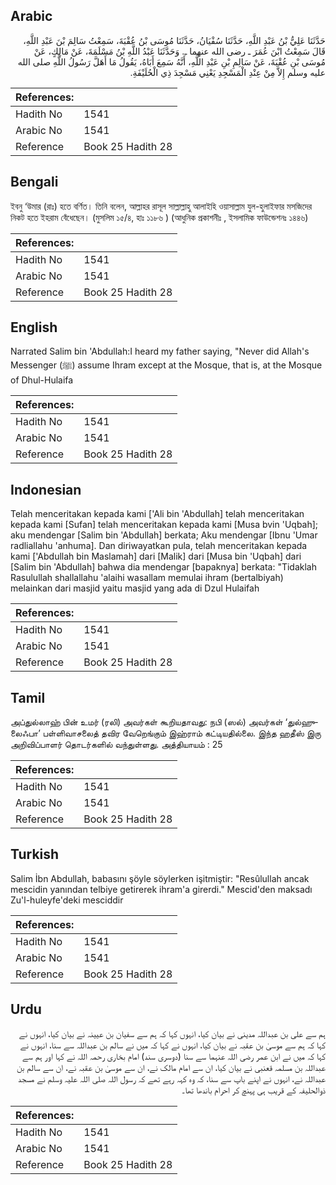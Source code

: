 ## Arabic


<div dir="rtl" lang="ar" style={{fontSize:'larger',backgroundColor:'#f8f9fa',padding:20}}>
حَدَّثَنَا عَلِيُّ بْنُ عَبْدِ اللَّهِ، حَدَّثَنَا سُفْيَانُ، حَدَّثَنَا مُوسَى بْنُ عُقْبَةَ، سَمِعْتُ سَالِمَ بْنَ عَبْدِ اللَّهِ، قَالَ سَمِعْتُ ابْنَ عُمَرَ ـ رضى الله عنهما ـ‏.‏ وَحَدَّثَنَا عَبْدُ اللَّهِ بْنُ مَسْلَمَةَ، عَنْ مَالِكٍ، عَنْ مُوسَى بْنِ عُقْبَةَ، عَنْ سَالِمِ بْنِ عَبْدِ اللَّهِ، أَنَّهُ سَمِعَ أَبَاهُ، يَقُولُ مَا أَهَلَّ رَسُولُ اللَّهِ صلى الله عليه وسلم إِلاَّ مِنْ عِنْدِ الْمَسْجِدِ يَعْنِي مَسْجِدَ ذِي الْحُلَيْفَةِ‏.‏
</div>
<div style={{backgroundColor:'#f8f9fa',padding:20, marginBottom: 10}}><table> <thead> <tr> <th>References:</th> <th></th> </tr> </thead> <tbody><tr><td>Hadith No</td><td>1541</td></tr><tr><td>Arabic No</td><td>1541</td></tr><tr><td>Reference</td><td>Book 25 Hadith 28</td></tr></tbody></table></div>

## Bengali


<div dir="ltr" lang="bn" style={{fontSize:'larger',backgroundColor:'#f8f9fa',padding:20}}>
ইবনু ‘উমার (রাঃ) হতে বর্ণিত। তিনি বলেন, আল্লাহর রাসূল সাল্লাল্লাহু আলাইহি ওয়াসাল্লাম যুল-হুলাইফার মসজিদের নিকট হতে ইহরাম বেঁধেছেন। (মুসলিম ১৫/৪, হাঃ ১১৮৬ ) (আধুনিক প্রকাশনীঃ , ইসলামিক ফাউন্ডেশনঃ ১৪৪৬)
</div>
<div style={{backgroundColor:'#f8f9fa',padding:20, marginBottom: 10}}><table> <thead> <tr> <th>References:</th> <th></th> </tr> </thead> <tbody><tr><td>Hadith No</td><td>1541</td></tr><tr><td>Arabic No</td><td>1541</td></tr><tr><td>Reference</td><td>Book 25 Hadith 28</td></tr></tbody></table></div>

## English


<div dir="ltr" lang="en" style={{fontSize:'larger',backgroundColor:'#f8f9fa',padding:20}}>
Narrated Salim bin 'Abdullah:I heard my father saying, "Never did Allah's Messenger (ﷺ) assume Ihram except at the Mosque, that is, at the Mosque of Dhul-Hulaifa
</div>
<div style={{backgroundColor:'#f8f9fa',padding:20, marginBottom: 10}}><table> <thead> <tr> <th>References:</th> <th></th> </tr> </thead> <tbody><tr><td>Hadith No</td><td>1541</td></tr><tr><td>Arabic No</td><td>1541</td></tr><tr><td>Reference</td><td>Book 25 Hadith 28</td></tr></tbody></table></div>

## Indonesian


<div dir="ltr" lang="id" style={{fontSize:'larger',backgroundColor:'#f8f9fa',padding:20}}>
Telah menceritakan kepada kami ['Ali bin 'Abdullah] telah menceritakan kepada kami [Sufan] telah menceritakan kepada kami [Musa bvin 'Uqbah]; aku mendengar [Salim bin 'Abdullah] berkata; Aku mendengar [Ibnu 'Umar radliallahu 'anhuma]. Dan diriwayatkan pula, telah menceritakan kepada kami ['Abdullah bin Maslamah] dari [Malik] dari [Musa bin 'Uqbah] dari [Salim bin 'Abdullah] bahwa dia mendengar [bapaknya] berkata: "Tidaklah Rasulullah shallallahu 'alaihi wasallam memulai ihram (bertalbiyah) melainkan dari masjid yaitu masjid yang ada di Dzul Hulaifah
</div>
<div style={{backgroundColor:'#f8f9fa',padding:20, marginBottom: 10}}><table> <thead> <tr> <th>References:</th> <th></th> </tr> </thead> <tbody><tr><td>Hadith No</td><td>1541</td></tr><tr><td>Arabic No</td><td>1541</td></tr><tr><td>Reference</td><td>Book 25 Hadith 28</td></tr></tbody></table></div>

## Tamil


<div dir="ltr" lang="ta" style={{fontSize:'larger',backgroundColor:'#f8f9fa',padding:20}}>
அப்துல்லாஹ் பின் உமர் (ரலி) அவர்கள் கூறியதாவது: நபி (ஸல்) அவர்கள் ‘துல்ஹுலைஃபா’ பள்ளிவாசலைத் தவிர வேறெங்கும் இஹ்ராம் கட்டியதில்லை. இந்த ஹதீஸ் இரு அறிவிப்பாளர் தொடர்களில் வந்துள்ளது. அத்தியாயம் : 25
</div>
<div style={{backgroundColor:'#f8f9fa',padding:20, marginBottom: 10}}><table> <thead> <tr> <th>References:</th> <th></th> </tr> </thead> <tbody><tr><td>Hadith No</td><td>1541</td></tr><tr><td>Arabic No</td><td>1541</td></tr><tr><td>Reference</td><td>Book 25 Hadith 28</td></tr></tbody></table></div>

## Turkish


<div dir="ltr" lang="tr" style={{fontSize:'larger',backgroundColor:'#f8f9fa',padding:20}}>
Salim İbn Abdullah, babasını şöyle söylerken işitmiştir: "Resûlullah ancak mescidin yanından telbiye getirerek ihram'a girerdi." Mescid'den maksadı Zu'l-huleyfe'deki mesciddir
</div>
<div style={{backgroundColor:'#f8f9fa',padding:20, marginBottom: 10}}><table> <thead> <tr> <th>References:</th> <th></th> </tr> </thead> <tbody><tr><td>Hadith No</td><td>1541</td></tr><tr><td>Arabic No</td><td>1541</td></tr><tr><td>Reference</td><td>Book 25 Hadith 28</td></tr></tbody></table></div>

## Urdu


<div dir="rtl" lang="ur" style={{fontSize:'larger',backgroundColor:'#f8f9fa',padding:20}}>
ہم سے علی بن عبداللہ مدینی نے بیان کیا، انہوں کہا کہ ہم سے سفیان بن عیینہ نے بیان کیا، انہوں نے کہا کہ ہم سے موسیٰ بن عقبہ نے بیان کیا، انہوں نے کہا کہ میں نے سالم بن عبداللہ سے سنا، انہوں نے کہا کہ میں نے ابن عمر رضی اللہ عنہما سے سنا (دوسری سند) امام بخاری رحمہ اللہ نے کہا اور ہم سے عبداللہ بن مسلمہ قعنبی نے بیان کیا، ان سے امام مالک نے، ان سے موسیٰ بن عقبہ نے، ان سے سالم بن عبداللہ نے، انہوں نے اپنے باپ سے سنا، کہ وہ کہہ رہے تھے کہ رسول اللہ صلی اللہ علیہ وسلم نے مسجد ذوالحلیفہ کے قریب ہی پہنچ کر احرام باندھا تھا۔
</div>
<div style={{backgroundColor:'#f8f9fa',padding:20, marginBottom: 10}}><table> <thead> <tr> <th>References:</th> <th></th> </tr> </thead> <tbody><tr><td>Hadith No</td><td>1541</td></tr><tr><td>Arabic No</td><td>1541</td></tr><tr><td>Reference</td><td>Book 25 Hadith 28</td></tr></tbody></table></div>